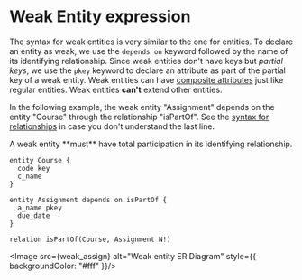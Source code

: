 
# Weak Entity expression


The syntax for weak entities is very similar to the one for entities. To declare an entity as weak, we use the `depends on` keyword followed by the name of
its identifying relationship.
Since weak entities don't have keys but _partial keys_, we use the `pkey` keyword to declare an attribute as part of the partial key of a weak entity.
Weak entities can have [composite attributes](/docs/Syntax/entity#entity-attributes) just like regular entities. Weak entities **can't** extend
other entities.

 In the following example, the weak entity "Assignment" depends on the entity "Course" through the relationship
"isPartOf". See the [syntax for relationships](/docs/Syntax/relationship) in case you don't understand the last line.

<Callout>
A weak entity **must** have total participation in its identifying relationship.
</Callout>

```erdoc
entity Course {
  code key
  c_name
} 

entity Assignment depends on isPartOf {
  a_name pkey
  due_date
}

relation isPartOf(Course, Assignment N!)
```
<Image src={weak_assign} alt="Weak entity ER Diagram" style={{ backgroundColor: "#fff" }}/>